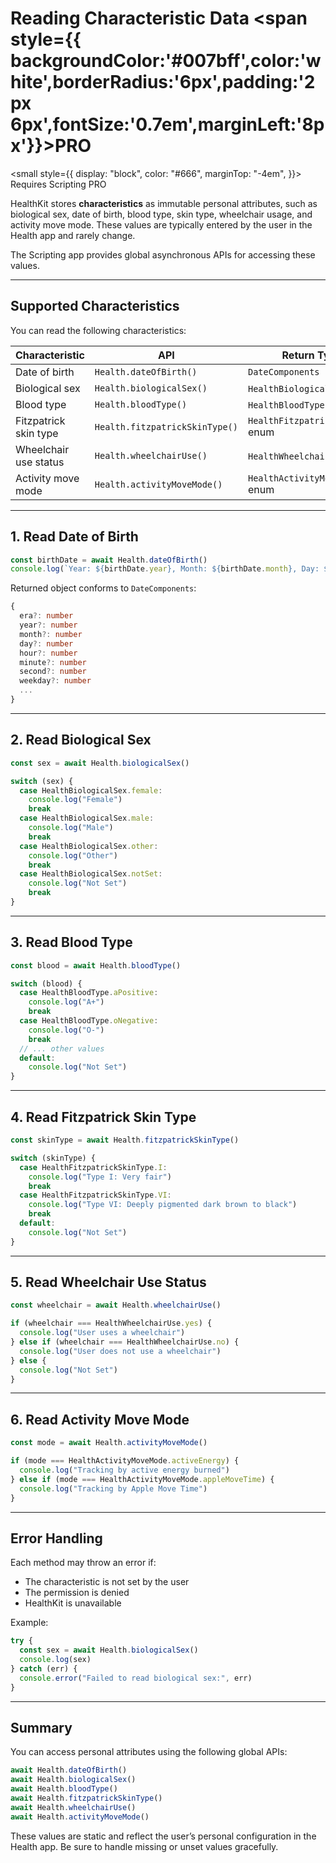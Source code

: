 # Reading Characteristic Data <span style={{ backgroundColor:'#007bff',color:'white',borderRadius:'6px',padding:'2px 6px',fontSize:'0.7em',marginLeft:'8px'}}>PRO</span>

<small
  style={{
    display: "block",
    color: "#666",
    marginTop: "-4em",
  }}>
  Requires Scripting PRO
</small>

HealthKit stores **characteristics** as immutable personal attributes, such as biological sex, date of birth, blood type, skin type, wheelchair usage, and activity move mode. These values are typically entered by the user in the Health app and rarely change.

The Scripting app provides global asynchronous APIs for accessing these values.

---

## Supported Characteristics

You can read the following characteristics:

| Characteristic        | API                            | Return Type                      |
| --------------------- | ------------------------------ | -------------------------------- |
| Date of birth         | `Health.dateOfBirth()`         | `DateComponents`                 |
| Biological sex        | `Health.biologicalSex()`       | `HealthBiologicalSex` enum       |
| Blood type            | `Health.bloodType()`           | `HealthBloodType` enum           |
| Fitzpatrick skin type | `Health.fitzpatrickSkinType()` | `HealthFitzpatrickSkinType` enum |
| Wheelchair use status | `Health.wheelchairUse()`       | `HealthWheelchairUse` enum       |
| Activity move mode    | `Health.activityMoveMode()`    | `HealthActivityMoveMode` enum    |

---

## 1. Read Date of Birth

```ts
const birthDate = await Health.dateOfBirth()
console.log(`Year: ${birthDate.year}, Month: ${birthDate.month}, Day: ${birthDate.day}`)
```

Returned object conforms to `DateComponents`:

```ts
{
  era?: number
  year?: number
  month?: number
  day?: number
  hour?: number
  minute?: number
  second?: number
  weekday?: number
  ...
}
```

---

## 2. Read Biological Sex

```ts
const sex = await Health.biologicalSex()

switch (sex) {
  case HealthBiologicalSex.female:
    console.log("Female")
    break
  case HealthBiologicalSex.male:
    console.log("Male")
    break
  case HealthBiologicalSex.other:
    console.log("Other")
    break
  case HealthBiologicalSex.notSet:
    console.log("Not Set")
    break
}
```

---

## 3. Read Blood Type

```ts
const blood = await Health.bloodType()

switch (blood) {
  case HealthBloodType.aPositive:
    console.log("A+")
    break
  case HealthBloodType.oNegative:
    console.log("O-")
    break
  // ... other values
  default:
    console.log("Not Set")
}
```

---

## 4. Read Fitzpatrick Skin Type

```ts
const skinType = await Health.fitzpatrickSkinType()

switch (skinType) {
  case HealthFitzpatrickSkinType.I:
    console.log("Type I: Very fair")
    break
  case HealthFitzpatrickSkinType.VI:
    console.log("Type VI: Deeply pigmented dark brown to black")
    break
  default:
    console.log("Not Set")
}
```

---

## 5. Read Wheelchair Use Status

```ts
const wheelchair = await Health.wheelchairUse()

if (wheelchair === HealthWheelchairUse.yes) {
  console.log("User uses a wheelchair")
} else if (wheelchair === HealthWheelchairUse.no) {
  console.log("User does not use a wheelchair")
} else {
  console.log("Not Set")
}
```

---

## 6. Read Activity Move Mode

```ts
const mode = await Health.activityMoveMode()

if (mode === HealthActivityMoveMode.activeEnergy) {
  console.log("Tracking by active energy burned")
} else if (mode === HealthActivityMoveMode.appleMoveTime) {
  console.log("Tracking by Apple Move Time")
}
```

---

## Error Handling

Each method may throw an error if:

* The characteristic is not set by the user
* The permission is denied
* HealthKit is unavailable

Example:

```ts
try {
  const sex = await Health.biologicalSex()
  console.log(sex)
} catch (err) {
  console.error("Failed to read biological sex:", err)
}
```

---

## Summary

You can access personal attributes using the following global APIs:

```ts
await Health.dateOfBirth()
await Health.biologicalSex()
await Health.bloodType()
await Health.fitzpatrickSkinType()
await Health.wheelchairUse()
await Health.activityMoveMode()
```

These values are static and reflect the user’s personal configuration in the Health app. Be sure to handle missing or unset values gracefully.
